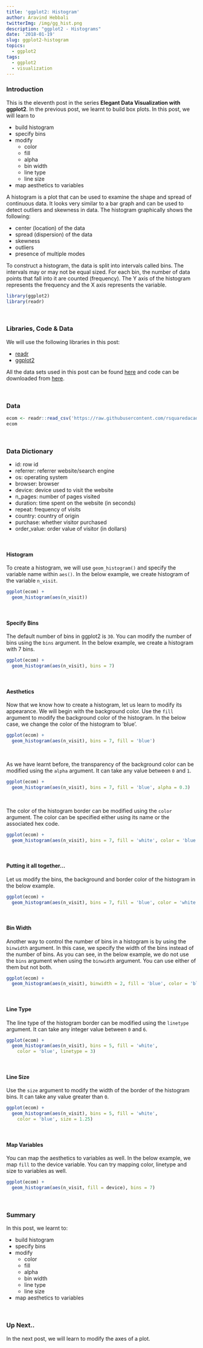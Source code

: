 ```yaml
---
title: 'ggplot2: Histogram'
author: Aravind Hebbali
twitterImg: /img/gg_hist.png
description: "ggplot2 - Histograms"
date: '2018-01-19'
slug: ggplot2-histogram
topics:
  - ggplot2
tags:
  - ggplot2
  - visualization
---
```


### Introduction

This is the eleventh post in the series **Elegant Data Visualization with 
ggplot2**. In the previous post, we learnt to build box plots. In this post, 
we will learn to

- build histogram
- specify bins
- modify 
    - color
    - fill
    - alpha
    - bin width
    - line type
    - line size
- map aesthetics to variables

A histogram is a plot that can be used to examine the shape and spread of  continuous data. It looks very similar to a bar graph and can be used to detect outliers and skewness in data. The histogram graphically shows the following:

- center (location) of the data
- spread (dispersion) of the data
- skewness
- outliers
- presence of multiple modes

To construct a histogram, the data is split into intervals called bins. The intervals may or may not be equal sized. For each bin, the number of data points that fall into it are counted (frequency). The Y axis of the histogram represents the frequency and the X axis represents the variable. 

```r
library(ggplot2)
library(readr)
```

<br>

### Libraries, Code & Data

We will use the following libraries in this post:

- [readr](http://readr.tidyverse.org/)
- [ggplot2](http://ggplot2.tidyverse.org/)

All the data sets used in this post can be found [here](https://github.com/rsquaredacademy/datasets) 
and code can be downloaded from [here](https://gist.github.com/rsquaredacademy/674bc30cc1539d735bdc4e6210982d1d).

<br>

### Data 

```r
ecom <- readr::read_csv('https://raw.githubusercontent.com/rsquaredacademy/datasets/master/web.csv')
ecom
```

<br>

### Data Dictionary

- id: row id
- referrer: referrer website/search engine
- os: operating system
- browser: browser
- device: device used to visit the website
- n_pages: number of pages visited
- duration: time spent on the website (in seconds)
- repeat: frequency of visits
- country: country of origin
- purchase: whether visitor purchased
- order_value: order value of visitor (in dollars)

<br>

#### Histogram

To create a histogram, we will use `geom_histogram()` and specify the variable
name within `aes()`. In the below example, we create histogram of the variable 
`n_visit`.

```r
ggplot(ecom) +
  geom_histogram(aes(n_visit))
```

<br>

#### Specify Bins

The default number of bins in ggplot2 is `30`. You can modify the number of 
bins using the `bins` argument. In the below example, we create a histogram
with 7 bins.

```r
ggplot(ecom) +
  geom_histogram(aes(n_visit), bins = 7)
```

<br>

#### Aesthetics

Now that we know how to create a histogram, let us learn to modify its 
appearance. We will begin with the background color. Use the `fill` argument
to modify the background color of the histogram. In the below case, we change
the color of the histogram to 'blue'.

```r
ggplot(ecom) +
  geom_histogram(aes(n_visit), bins = 7, fill = 'blue')
```

<br>

As we have learnt before, the transparency of the background color can be 
modified using the `alpha` argument. It can take any value between `0` and `1`.

```r
ggplot(ecom) +
  geom_histogram(aes(n_visit), bins = 7, fill = 'blue', alpha = 0.3)
```

<br>

The color of the histogram border can be modified using the `color` argument. 
The color can be specified either using its name or the associated hex code.

```r
ggplot(ecom) +
  geom_histogram(aes(n_visit), bins = 7, fill = 'white', color = 'blue')
```
<br>

#### Putting it all together...

Let us modify the bins, the background and border color of the histogram in 
the below example.

```r
ggplot(ecom) +
  geom_histogram(aes(n_visit), bins = 7, fill = 'blue', color = 'white')
```

<br>

#### Bin Width

Another way to control the number of bins in a histogram is by using the 
`binwidth` argument. In this case, we specify the width of the bins instead
of the number of bins. As you can see, in the below example, we do not use 
the `bins` argument when using the `binwidth` argument. You can use either of
them but not both.

```r
ggplot(ecom) +
  geom_histogram(aes(n_visit), binwidth = 2, fill = 'blue', color = 'black')
```

<br>

#### Line Type

The line type of the histogram border can be modified using the `linetype` 
argument. It can take any integer value between `0` and `6`.

```r
ggplot(ecom) +
  geom_histogram(aes(n_visit), bins = 5, fill = 'white', 
    color = 'blue', linetype = 3)
```

<br>

#### Line Size

Use the `size` argument to modify the width of the border of the histogram bins. 
It can take any value greater than `0`.

```r
ggplot(ecom) +
  geom_histogram(aes(n_visit), bins = 5, fill = 'white', 
    color = 'blue', size = 1.25)
```

<br>

#### Map Variables

You can map the aesthetics to variables as well. In the below example, we map
`fill` to the device variable. You can try mapping color, linetype and size to 
variables as well.

```r
ggplot(ecom) +
  geom_histogram(aes(n_visit, fill = device), bins = 7)
```

<br>

### Summary

In this post, we learnt to:

- build histogram
- specify bins
- modify 
    - color
    - fill
    - alpha
    - bin width
    - line type
    - line size
- map aesthetics to variables


<br>

### Up Next..

In the next post, we will learn to modify the axes of a plot.

<br>